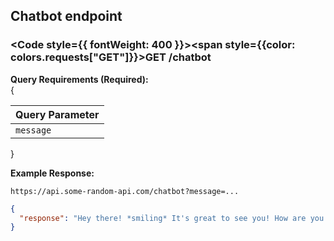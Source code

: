 
## Chatbot endpoint

### <Code style={{ fontWeight: 400 }}><span style={{color: colors.requests["GET"]}}>GET</span> /chatbot</Code>

**Query Requirements (Required):**<br/>
{
<table className="queryParamTable">
  <thead>
    <tr>
      <th>Query Parameter</th>
    </tr>
  </thead>
  <tbody>
    <tr>
      <td>
        <Code>message</Code>
      </td>
    </tr>
  </tbody>
</table>
}

**Example Response:**
```url filename="URL"
https://api.some-random-api.com/chatbot?message=...
```

```json filename="Response"
{
  "response": "Hey there! *smiling* It's great to see you! How are you doing today?"
}
```